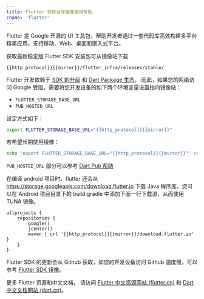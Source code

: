 ```yaml
---
title: Flutter 软件仓库镜像使用帮助
cname: 'flutter'
---
```


Flutter 是 Google 开源的 UI 工具包，帮助开发者通过一套代码库高效构建多平台精美应用，支持移动、Web、桌面和嵌入式平台。

获取最新稳定版 Flutter SDK 安装包可从镜像站下载

<CodeBlock>

```
{{http_protocol}}{{mirror}}/flutter_infra/releases/stable/
```

</CodeBlock>

Flutter 开发依赖于 [SDK 的升级](https://flutter.cn/docs/development/tools/sdk/upgrading) 和 [Dart Package 生态](https://pub.flutter-io.cn/)，
因此，如果您的网络访问 Google 受阻，需要将您开发设备的如下两个环境变量设置指向镜像站：
- `FLUTTER_STORAGE_BASE_URL`
- `PUB_HOSTED_URL`

设定方式如下：

<CodeBlock>

```bash
export FLUTTER_STORAGE_BASE_URL="{{http_protocol}}{{mirror}}"
```

</CodeBlock>

若希望长期使用镜像：

<CodeBlock>

```bash
echo 'export FLUTTER_STORAGE_BASE_URL="{{http_protocol}}{{mirror}}"' >> ~/.bashrc
```

</CodeBlock>

`PUB_HOSTED_URL` 部分可以参考 [Dart Pub 帮助](/dart-pub/)

在编译 android 项目时，flutter 还会从 https://storage.googleapis.com/download.flutter.io 下载 Java 程序库，您可以在 Android 项目目录下的 build.gradle 中添加下面一行下载源，从而使用 TUNA 镜像。

<CodeBlock>

```
allprojects {
    repositories {
        google()
        jcenter()
        maven { url '{{http_protocol}}{{mirror}}/download.flutter.io' }
    }
}
```

</CodeBlock>

Flutter SDK 的更新会从 Github 获取，如您的开发设备访问 Github 速度慢，可以参考 [Flutter SDK 镜像](/flutter-sdk.git/)。

更多 Flutter 资源和中文文档，
请访问 [Flutter 中文资源网站 (flutter.cn)](https://flutter.cn) 和 [Dart 中文文档网站 (dart.cn)](https://dart.cn/)。

